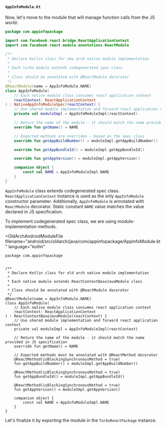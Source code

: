 
#### `AppInfoModule.kt`

Now, let's move to the module that will manage function calls from the JS world:

```kotlin title="android/src/newarch/java/com/appinfopackage/AppInfoModule.kt"
package com.appinfopackage

import com.facebook.react.bridge.ReactApplicationContext
import com.facebook.react.module.annotations.ReactModule

/**
 * Declare Kotlin class for new arch native module implementation
 *
 * Each turbo module extends codegenerated spec class
 *
 * Class should be annotated with @ReactModule decorator
 */
@ReactModule(name = AppInfoModule.NAME)
class AppInfoModule(
    // Each native module class consumes react application context
    reactContext: ReactApplicationContext
) : NativeAppInfoModuleSpec(reactContext) {
    // Use shared module implementation and forward react application context
    private val moduleImpl = AppInfoModuleImpl(reactContext)

    // Return the name of the module - it should match the name provided in JS specification
    override fun getName() = NAME

    // Exported methods are overriden - based on the spec class
    override fun getAppBuildNumber() = moduleImpl.getAppBuildNumber()

    override fun getAppBundleId() = moduleImpl.getAppBundleId()

    override fun getAppVersion() = moduleImpl.getAppVersion()

    companion object {
        const val NAME = AppInfoModuleImpl.NAME
    }
}
```

`AppInfoModule` class extends codegenerated spec class.
`ReactApplicationContext` instance is used as the only `AppInfoModule` constructor parameter.
Additionally, `AppInfoModule` is annotated with `ReactModule` decorator.
Static constant `NAME` value matches the value declared in JS specification.

To implement codegenerated spec class, we are using module-implementation methods.

<OldArchAndroidModuleFile
  filename="android/src/oldarch/java/com/appinfopackage/AppInfoModule.kt"
  language="kotlin"
>

    package com.appinfopackage


    /**
     * Declare Kotlin class for old arch native module implementation
     *
     * Each native module extends ReactContextBaseJavaModule class
     *
     * Class should be annotated with @ReactModule decorator
     */
    @ReactModule(name = AppInfoModule.NAME)
    class AppInfoModule(
        // Each native module class consumes react application context
        reactContext: ReactApplicationContext
    ) : ReactContextBaseJavaModule(reactContext) {
        // Use shared module implementation and forward react application context
        private val moduleImpl = AppInfoModuleImpl(reactContext)

        // Return the name of the module - it should match the name provided in JS specification
        override fun getName() = NAME

        // Exported methods must be annotated with @ReactMethod decorator
        @ReactMethod(isBlockingSynchronousMethod = true)
        fun getAppBuildNumber() = moduleImpl.getAppBuildNumber()

        @ReactMethod(isBlockingSynchronousMethod = true)
        fun getAppBundleId() = moduleImpl.getAppBundleId()

        @ReactMethod(isBlockingSynchronousMethod = true)
        fun getAppVersion() = moduleImpl.getAppVersion()

        companion object {
            const val NAME = AppInfoModuleImpl.NAME
        }
    }
</OldArchAndroidModuleFile>

Let's finalize it by exporting the module in the `TurboReactPackage` instance.
